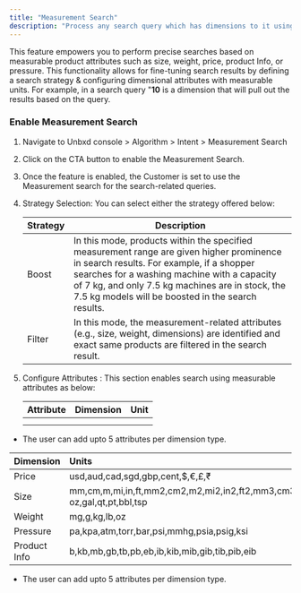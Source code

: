 ```yaml
---
title: "Measurement Search"
description: "Process any search query which has dimensions to it using Unbxd Measurement Search"
---
```


This feature empowers you to perform precise searches based on measurable product attributes such as size, weight, price, product Info, or pressure. This functionality allows for fine-tuning search results by defining a search strategy & configuring dimensional attributes with measurable units. For example, in a search query "**10** is a dimension that will pull out the results based on the query.

### Enable Measurement Search

1. Navigate to Unbxd console \> Algorithm \> Intent \> Measurement Search
2. Click on the CTA button to enable the Measurement Search.
3. Once the feature is enabled, the Customer is set to use the Measurement search for the search-related queries.
4. Strategy Selection: You can select either the strategy offered below:

   | Strategy | Description                                                                                                                                                                                                                                                                                    |
   | -------- | ---------------------------------------------------------------------------------------------------------------------------------------------------------------------------------------------------------------------------------------------------------------------------------------------- |
   | Boost    | In this mode, products within the specified measurement range are given higher prominence in search results. For example, if a shopper searches for a washing machine with a capacity of 7 kg, and only 7.5 kg machines are in stock, the 7.5 kg models will be boosted in the search results. |
   | Filter   | In this mode, the measurement-related attributes (e.g., size, weight, dimensions) are identified and exact same products are filtered in the search result.                                                                                                                                    |
5. Configure Attributes : This section enables search using measurable attributes as below:

   | Attribute | Dimension | Unit |
   | --------- | --------- | ---- |
   |           |           |      |
   |           |           |      |

- The user can add upto 5 attributes per dimension type.

| **Dimension** | **Units**                                                                                |
| :------------ | :--------------------------------------------------------------------------------------- |
| Price         | usd,aud,cad,sgd,gbp,cent,$,€,£,₹                                                         |
| Size          | mm,cm,m,mi,in,ft,mm2,cm2,m2,mi2,in2,ft2,mm3,cm3,m3,mi3,in3,ft3,l,fl oz,gal,qt,pt,bbl,tsp |
| Weight        | mg,g,kg,lb,oz                                                                            |
| Pressure      | pa,kpa,atm,torr,bar,psi,mmhg,psia,psig,ksi                                               |
| Product Info  | b,kb,mb,gb,tb,pb,eb,ib,kib,mib,gib,tib,pib,eib                                           |

- The user can add upto 5 attributes per dimension type.